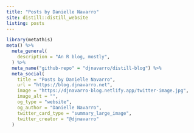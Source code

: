 ```yaml
---
title: "Posts by Danielle Navarro"
site: distill::distill_website
listing: posts
---
```


```r
library(metathis)
meta() %>%
  meta_general(
    description = "An R blog, mostly",
  ) %>% 
  meta_name("github-repo" = "djnavarro/distill-blog") %>% 
  meta_social(
    title = "Posts by Danielle Navarro",
    url = "https://blog.djnavarro.net",
    image = "https://djnavarro-blog.netlify.app/twitter-image.jpg",
    image_alt = "",
    og_type = "website",
    og_author = "Danielle Navarro",
    twitter_card_type = "summary_large_image",
    twitter_creator = "@djnavarro"
  )
```
